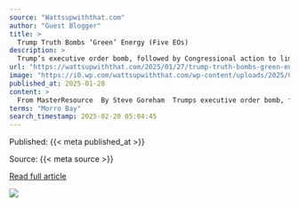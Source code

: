 ```yaml
---
source: "Wattsupwiththat.com"
author: "Guest Blogger"
title: >
  Trump Truth Bombs ‘Green’ Energy (Five EOs)
description: >
  Trump’s executive order bomb, followed by Congressional action to limit funds from the IRA and IIJA, promise to gut, or profoundly reshape, the U.S. green energy movement. January 2025 may begin a long decline for green energy and a return to sensible energy …
url: "https://wattsupwiththat.com/2025/01/27/trump-truth-bombs-green-energy-five-eos/"
image: "https://i0.wp.com/wattsupwiththat.com/wp-content/uploads/2025/01/offshore-wind-turbines-calm-water-dense-scaled-1-scaled.webp?fit=1200%2C600&ssl=1"
published_at: 2025-01-28
content: >
  From MasterResource  By Steve Goreham  Trumps executive order bomb, followed by Congressional action to limit funds from the IRA and IIJA, promise to gut, or profoundly reshape, the U.S. green energy… [+7979 chars]
terms: "Morro Bay"
search_timestamp: 2025-02-20 05:04:45
---
```



Published: {{< meta published_at >}}


Source: {{< meta source >}}


[Read full article]({{< meta url >}}){target='_blank'}



![](`r rmarkdown::metadata$image[1]`)
